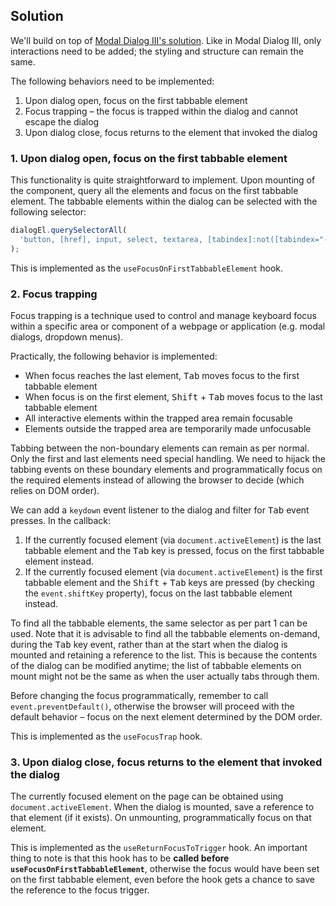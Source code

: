 ## Solution

We'll build on top of [Modal Dialog III's solution](/questions/user-interface/modal-dialog-iii/solution). Like in Modal Dialog III, only interactions need to be added; the styling and structure can remain the same.

The following behaviors need to be implemented:

1. Upon dialog open, focus on the first tabbable element
2. Focus trapping – the focus is trapped within the dialog and cannot escape the dialog
3. Upon dialog close, focus returns to the element that invoked the dialog

### 1. Upon dialog open, focus on the first tabbable element

This functionality is quite straightforward to implement. Upon mounting of the component, query all the elements and focus on the first tabbable element. The tabbable elements within the dialog can be selected with the following selector:

```js
dialogEl.querySelectorAll(
  'button, [href], input, select, textarea, [tabindex]:not([tabindex="-1"])',
);
```

This is implemented as the `useFocusOnFirstTabbableElement` hook.

### 2. Focus trapping

Focus trapping is a technique used to control and manage keyboard focus within a specific area or component of a webpage or application (e.g. modal dialogs, dropdown menus).

Practically, the following behavior is implemented:

- When focus reaches the last element, <kbd>Tab</kbd> moves focus to the first tabbable element
- When focus is on the first element, <kbd>Shift</kbd> + <kbd>Tab</kbd> moves focus to the last tabbable element
- All interactive elements within the trapped area remain focusable
- Elements outside the trapped area are temporarily made unfocusable

Tabbing between the non-boundary elements can remain as per normal. Only the first and last elements need special handling. We need to hijack the tabbing events on these boundary elements and programmatically focus on the required elements instead of allowing the browser to decide (which relies on DOM order).

We can add a `keydown` event listener to the dialog and filter for <kbd>Tab</kbd> event presses. In the callback:

1. If the currently focused element (via `document.activeElement`) is the last tabbable element and the <kbd>Tab</kbd> key is pressed, focus on the first tabbable element instead.
2. If the currently focused element (via `document.activeElement`) is the first tabbable element and the <kbd>Shift</kbd> + <kbd>Tab</kbd> keys are pressed (by checking the `event.shiftKey` property), focus on the last tabbable element instead.

To find all the tabbable elements, the same selector as per part 1 can be used. Note that it is advisable to find all the tabbable elements on-demand, during the <kbd>Tab</kbd> key event, rather than at the start when the dialog is mounted and retaining a reference to the list. This is because the contents of the dialog can be modified anytime; the list of tabbable elements on mount might not be the same as when the user actually tabs through them.

Before changing the focus programmatically, remember to call `event.preventDefault()`, otherwise the browser will proceed with the default behavior – focus on the next element determined by the DOM order.

This is implemented as the `useFocusTrap` hook.

### 3. Upon dialog close, focus returns to the element that invoked the dialog

The currently focused element on the page can be obtained using `document.activeElement`. When the dialog is mounted, save a reference to that element (if it exists). On unmounting, programmatically focus on that element.

This is implemented as the `useReturnFocusToTrigger` hook. An important thing to note is that this hook has to be **called before `useFocusOnFirstTabbableElement`**, otherwise the focus would have been set on the first tabbable element, even before the hook gets a chance to save the reference to the focus trigger.
